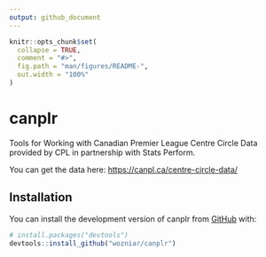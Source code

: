 ```yaml
---
output: github_document
---
```


<!-- README.md is generated from README.Rmd. Please edit that file -->

```r
knitr::opts_chunk$set(
  collapse = TRUE,
  comment = "#>",
  fig.path = "man/figures/README-",
  out.width = "100%"
)
```

# canplr

<!-- badges: start -->
<!-- badges: end -->

Tools for Working with Canadian Premier League Centre Circle Data provided by 
CPL in partnership with Stats Perform.

You can get the data here: <https://canpl.ca/centre-circle-data/>

## Installation

You can install the development version of canplr from [GitHub](https://github.com/) with:

``` r
# install.packages("devtools")
devtools::install_github("wozniar/canplr")
```
